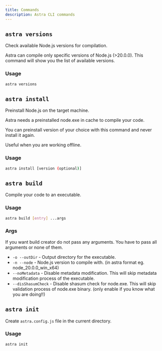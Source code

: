 ```yaml
---
title: Commands
description: Astra CLI commands
---
```

## `astra versions`
Check available Node.js versions for compilation.

Astra can compile only specific versions of Node.js (>20.0.0).
This command will show you the list of available versions.

### Usage
```bash
astra versions
```

## `astra install`
Preinstall Node.js on the target machine. 

Astra needs a preinstalled node.exe in cache to compile your code.

You can preinstall version of your choice with this command and never install it again.

Useful when you are working offline.

### Usage
```bash
astra install [version (optional)]
```

## `astra build`
Compile your code to an executable.

### Usage
```bash
astra build [entry] ...args
```
### Args
If you want build creator do not pass any arguments.
You have to pass all arguments or none of them.
- `-o --outDir` - Output directory for the executable.
- `-n --node` - Node.js version to compile with. (in astra format eg. node_20.0.0_win_x64)
- `--noMetadata` - Disable metadata modification. This will skip metadata modification process of the executable.
- `--disShasumCheck` - Disable shasum check for node.exe. This will skip validation process of node.exe binary. (only enable if you know what you are doing!!)

## `astra init`
Create `astra.config.js` file in the current directory.

### Usage
```bash
astra init
```